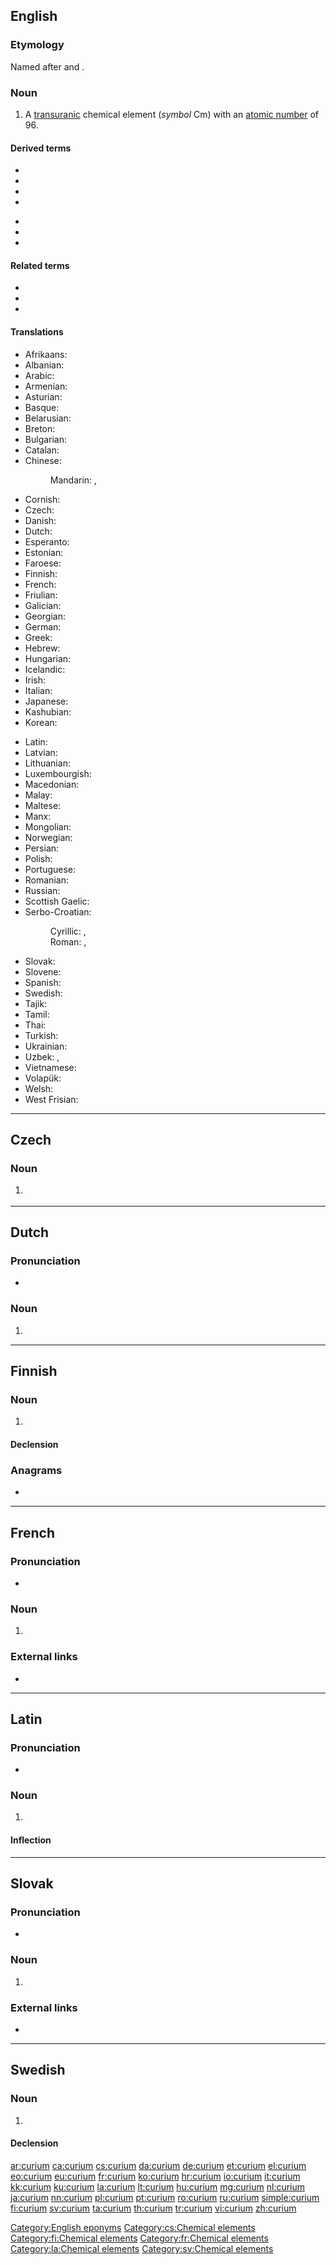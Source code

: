 {{also|Curium}}
==English==
{{elements|Cm|americium|Am|berkelium|Bk}}

===Etymology===
Named after {{w|Pierre Curie|Pierre}} and {{w|Marie Curie}}.

===Noun===
{{en-noun|-}}
{{wikipedia}}

# A [[transuranic]] chemical element (''symbol'' Cm) with an [[atomic number]] of 96.

====Derived terms====
{{der-top}}
* {{l|en|curium bromide}}
* {{l|en|curium chloride}}
* {{l|en|curium dioxide}}
* {{l|en|curium iodide}}
{{der-mid}}
* {{l|en|curium oxide}}
* {{l|en|curium tetrafluoride}}
* {{l|en|curium trioxide}}
{{der-bottom}}

====Related terms====
* {{l|en|curate}}
* {{l|en|curie}}
* {{l|en|curite}}

====Translations====
{{trans-top|chemical element}}
* Afrikaans: {{t|af|kurium}}
* Albanian: {{t|sq|kirium}}
* Arabic: {{t|ar|كُورْيُوم|tr=kuryum|m}}
* Armenian: {{t|hy|կյուրիում}}
* Asturian: {{t|ast|curiu|m}}
* Basque: {{t|eu|kurioa}}
* Belarusian: {{t|be|кю́рый|m}}
* Breton: {{t|br|kuriom}}
* Bulgarian: {{t|bg|кю́рий|m}}
* Catalan: {{t+|ca|curi|m}}
* Chinese:
*: Mandarin: {{t+|cmn|鋦}}, {{t+|cmn|锔|tr=jú}}
* Cornish: {{t|kw|curyum}}
* Czech: {{t+|cs|curium|n}}
* Danish: {{t+|da|curium|n}}
* Dutch: {{t+|nl|curium|n}}
* Esperanto: {{t+|eo|kuriumo}}
* Estonian: {{t+|et|kuurium}}
* Faroese: {{t|fo|kurium|n}}
* Finnish: {{t+|fi|curium}}
* French: {{t+|fr|curium|m}}
* Friulian: {{t|fur|curi}}
* Galician: {{t+|gl|curio|m}}
* Georgian: {{t|ka|კიურიუმი}}
* German: {{t+|de|Curium|n}}
* Greek: {{t+|el|κιούριο|n}}
* Hebrew: {{t|he|קיוריום|tr=qyuryum}}
* Hungarian: {{t+|hu|kűrium}}
* Icelandic: {{t+|is|kúrín}}
* Irish: {{t|ga|ciúiriam}}
* Italian: {{t+|it|curio|m}}
* Japanese: {{t+|ja|キュリウム|tr=kyuriumu}}
* Kashubian: {{t|csb|czur|m}}
* Korean: {{t+|ko|퀴륨|tr=kwiryum}}
{{trans-mid}}
* Latin: {{t+|la|curium}}
* Latvian: {{t|lv|kirijs}}
* Lithuanian: {{t+|lt|kiuris}}
* Luxembourgish: {{t|lb|Kurium}}
* Macedonian: {{t|mk|кириум|m}}
* Malay: {{t|ms|kurium}}
* Maltese: {{t|mt|kurjum}}
* Manx: {{t|gv|curium}}
* Mongolian: {{t+|mn|кюри}}
* Norwegian: {{t|no|curium}}
* Persian: {{t|fa|کوریم|tr=kuriom|sc=fa-Arab}}
* Polish: {{t+|pl|kiur|m}}
* Portuguese: {{t+|pt|cúrio|m}}
* Romanian: {{t+|ro|curiu|n}}
* Russian: {{t+|ru|кю́рий|m}}
* Scottish Gaelic: {{t|gd|cùriam}}
* Serbo-Croatian:
*: Cyrillic: {{t|sh|кириj|m}}, {{t|sh|кириjум|m}}
*: Roman: {{t+|sh|kirij|m}}, {{t|sh|kirijum|m}}
* Slovak: {{t|sk|curium|n}}
* Slovene: {{t+|sl|kirij}}
* Spanish: {{t+|es|curio|m}}
* Swedish: {{t+|sv|curium|n}}
* Tajik: {{t|tg|tr=kyuri'}}
* Tamil: {{t+|ta|கியூரியம்}}
* Thai: {{t+|th|คูเรียม|tr=khūriam}}
* Turkish: {{t+|tr|küriyum}}
* Ukrainian: {{t|uk|кю́рiй|m}}
* Uzbek: {{t+|uz|кюрий|sc=Cyrl}}, {{t+|uz|kyuriy}}
* Vietnamese: {{t|vi|curi}}
* Volapük: {{t+|vo|kurin}}
* Welsh: {{t|cy|curiwm}}
* West Frisian: {{t|fy|curium}}
{{trans-bottom}}

[[Category:English eponyms]]

----

==Czech==

===Noun===
{{cs-noun|g=n}}

# {{l|en|curium}} {{gloss|transuranic chemical element with an atomic number of 96}}

[[Category:cs:Chemical elements]]

----

==Dutch==
{{wikipedia|lang=nl}}
{{elements|Cm|americium|Am|berkelium|Bk|lang=nl}}

===Pronunciation===
* {{audio|Nl-curium.ogg|Audio|lang=nl}}

===Noun===
{{nl-noun|n|-|-}}

# {{l|en|curium}}

----

==Finnish==
{{wikipedia|lang=fi}}

===Noun===
{{fi-noun}}

# {{l|en|curium}}

====Declension====
{{fi-decl-risti|curium|||a|i=0}}

===Anagrams===
* {{l|fi|muuri}}

[[Category:fi:Chemical elements]]

----

==French==
{{wikipedia|lang=fr}}

===Pronunciation===
* {{IPA|/ky.ʁjɔm/|lang=fr}}

===Noun===
{{fr-noun|m|-}}

# {{l|en|curium}}

===External links===
* {{R:TLFi}}

[[Category:fr:Chemical elements]]

----

==Latin==
{{wikipedia|lang=la}}

===Pronunciation===
* {{la-IPA|curium}}

===Noun===
{{la-noun|curium|curiī|n|second}}

# {{l|en|curium}}

====Inflection====
{{la-decl-2nd-N|curi}}

[[Category:la:Chemical elements]]

----

==Slovak==
{{elements|Cm|amerícium|Am|berkélium|Bk|lang=sk}}

===Pronunciation===
* {{IPA|/ˈkyrium/|lang=sk}}

===Noun===
{{sk-noun|g=n|gen=curia|decl=mesto}}

# {{l|en|curium}} {{gloss|element}}

===External links===
* {{R:SDK}}

----

==Swedish==

===Noun===
{{sv-noun|n}}

# {{l|en|curium}}

====Declension====
{{sv-noun-unc-irreg-n|2=curiumet}}

[[Category:sv:Chemical elements]]

[[ar:curium]]
[[ca:curium]]
[[cs:curium]]
[[da:curium]]
[[de:curium]]
[[et:curium]]
[[el:curium]]
[[eo:curium]]
[[eu:curium]]
[[fr:curium]]
[[ko:curium]]
[[hr:curium]]
[[io:curium]]
[[it:curium]]
[[kk:curium]]
[[ku:curium]]
[[la:curium]]
[[lt:curium]]
[[hu:curium]]
[[mg:curium]]
[[nl:curium]]
[[ja:curium]]
[[nn:curium]]
[[pl:curium]]
[[pt:curium]]
[[ro:curium]]
[[ru:curium]]
[[simple:curium]]
[[fi:curium]]
[[sv:curium]]
[[ta:curium]]
[[th:curium]]
[[tr:curium]]
[[vi:curium]]
[[zh:curium]]